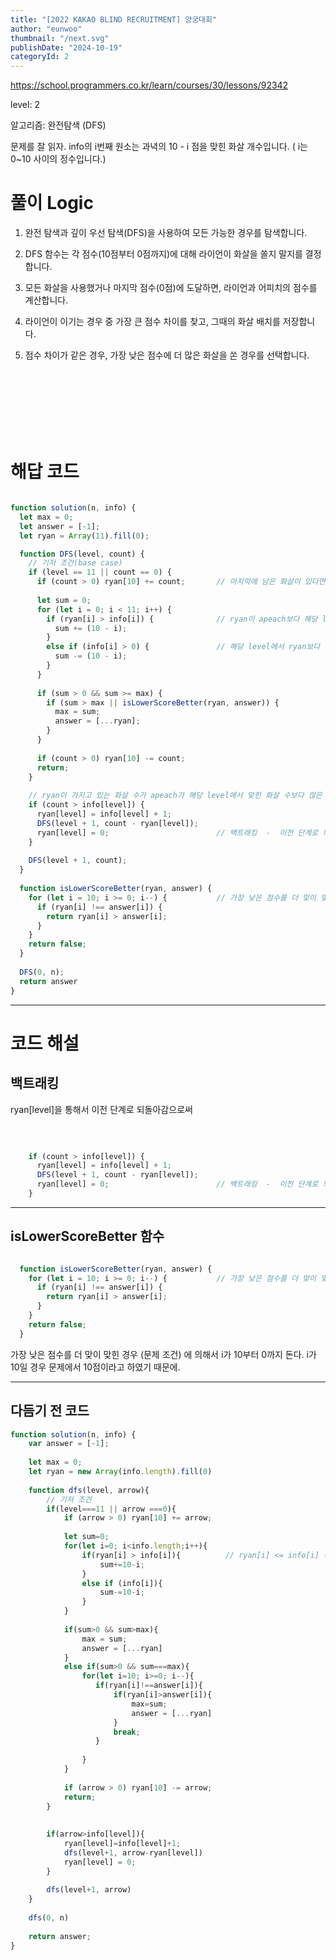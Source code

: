 ```yaml
---
title: "[2022 KAKAO BLIND RECRUITMENT] 양궁대회"
author: "eunwoo"
thumbnail: "/next.svg"
publishDate: "2024-10-19"
categoryId: 2
---
```


https://school.programmers.co.kr/learn/courses/30/lessons/92342

level: 2

알고리즘: 완전탐색 (DFS)


문제를 잘 읽자.
info의 i번째 원소는 과녁의 10 - i 점을 맞힌 화살 개수입니다. ( i는 0~10 사이의 정수입니다.)


# 풀이 Logic

1. 완전 탐색과 깊이 우선 탐색(DFS)을 사용하여 모든 가능한 경우를 탐색합니다.

2. DFS 함수는 각 점수(10점부터 0점까지)에 대해 라이언이 화살을 쏠지 말지를 결정합니다.

3. 모든 화살을 사용했거나 마지막 점수(0점)에 도달하면, 라이언과 어피치의 점수를 계산합니다.

4. 라이언이 이기는 경우 중 가장 큰 점수 차이를 찾고, 그때의 화살 배치를 저장합니다.

5. 점수 차이가 같은 경우, 가장 낮은 점수에 더 많은 화살을 쏜 경우를 선택합니다.


<br/><br/><br/><br/><br/><br/>

# 해답 코드

```js

function solution(n, info) {
  let max = 0;
  let answer = [-1];
  let ryan = Array(11).fill(0);       

  function DFS(level, count) {
    // 기저 조건(base case)
    if (level == 11 || count == 0) {
      if (count > 0) ryan[10] += count;       // 마지막에 남은 화살이 있다면 0점에 할당하고, 계산 후 다시 제거합니다.
      
      let sum = 0;
      for (let i = 0; i < 11; i++) {
        if (ryan[i] > info[i]) {              // ryan이 apeach보다 해당 level에서 더 많이 맞춘 경우
          sum += (10 - i);
        } 
        else if (info[i] > 0) {               // 해당 level에서 ryan보다 더 많이 맞췄거나, 같은 화살 수인 경우
          sum -= (10 - i);
        }
      }
      
      if (sum > 0 && sum >= max) {
        if (sum > max || isLowerScoreBetter(ryan, answer)) {
          max = sum;
          answer = [...ryan];
        }
      }
      
      if (count > 0) ryan[10] -= count;
      return;
    }
    
    // ryan이 가지고 있는 화살 수가 apeach가 해당 level에서 맞힌 화살 수보다 많은 경우
    if (count > info[level]) {
      ryan[level] = info[level] + 1;
      DFS(level + 1, count - ryan[level]);
      ryan[level] = 0;                        // 백트래킹  -  이전 단계로 되돌아감
    }
    
    DFS(level + 1, count);
  }
  
  function isLowerScoreBetter(ryan, answer) {
    for (let i = 10; i >= 0; i--) {           // 가장 낮은 점수를 더 맞이 맞힌 경우 (문제 조건)
      if (ryan[i] !== answer[i]) {
        return ryan[i] > answer[i];
      }
    }
    return false;
  }
  
  DFS(0, n);
  return answer
}


```

***

# 코드 해설

## 백트래킹

ryan[level]을 통해서 이전 단계로 되돌아감으로써 

<br/>

```js

    if (count > info[level]) {
      ryan[level] = info[level] + 1;
      DFS(level + 1, count - ryan[level]);
      ryan[level] = 0;                        // 백트래킹  -  이전 단계로 되돌아감
    }

```

***

## isLowerScoreBetter 함수

```js

  function isLowerScoreBetter(ryan, answer) {
    for (let i = 10; i >= 0; i--) {           // 가장 낮은 점수를 더 맞이 맞힌 경우 (문제 조건)
      if (ryan[i] !== answer[i]) {
        return ryan[i] > answer[i];
      }
    }
    return false;
  }

```

가장 낮은 점수를 더 맞이 맞힌 경우 (문제 조건) 에 의해서 i가 10부터 0까지 돈다. i가 10일 경우 문제에서 10점이라고 하였기 때문에.


***


## 다듬기 전 코드

```js
function solution(n, info) {
    var answer = [-1];
    
    let max = 0;
    let ryan = new Array(info.length).fill(0)
    
    function dfs(level, arrow){
        // 기저 조건
        if(level===11 || arrow ===0){
            if (arrow > 0) ryan[10] += arrow;
            
            let sum=0;
            for(let i=0; i<info.length;i++){
                if(ryan[i] > info[i]){          // ryan[i] <= info[i] 이건 둘 다 0점일 경우도 포함되기 때문에 안됌
                    sum+=10-i;
                }
                else if (info[i]){
                    sum-=10-i;
                }
            }
            
            if(sum>0 && sum>max){
                max = sum;
                answer = [...ryan]
            }
            else if(sum>0 && sum===max){
                for(let i=10; i>=0; i--){
                   if(ryan[i]!==answer[i]){
                       if(ryan[i]>answer[i]){
                           max=sum;
                           answer = [...ryan]
                       }
                       break;
                   }
                    
                }
            }
            
            if (arrow > 0) ryan[10] -= arrow; 
            return;
        }
        
        
        if(arrow>info[level]){
            ryan[level]=info[level]+1;
            dfs(level+1, arrow-ryan[level])
            ryan[level] = 0;
        }
        
        dfs(level+1, arrow)
    }
    
    dfs(0, n)
    
    return answer;
}

```

